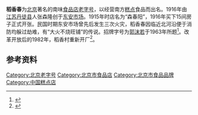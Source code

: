 {{expand|time=2009-07-15T03:00:21+00:00}}{{about|稻香“春”糕点店|稻香“村”糕点店|稻香村}}'''稻香春'''为[[北京|北京]]著名的南味[[食品店|食品店]][[中华老字号|老字号]]，以经营南方[[中式糕点|糕点]]食品而出名。1916年由[[江苏|江苏]][[丹徒县|丹徒县]]人张森隆创于[[东安市场|东安市场]]。1915年时店名为“森春阳”，1916年买下15间房子正式开张。民国时期东安市场曾先后发生三次火灾，稻香春因临近北河沿便于消防均躲过劫难，有“大火不烧旺铺”的传说。招牌字号为[[郭沫若|郭沫若]]于1963年所题<ref>{{cite web|language=zh-Hans|url=http://tv.people.com.cn/GB/61602/80292/98693/100125/7977290.html|title=稻香春|publisher=人民网|date=2008年9月12日|accessdate=2011-08-19|deadurl=yes|archiveurl=https://web.archive.org/web/20110925181734/http://tv.people.com.cn/GB/61602/80292/98693/100125/7977290.html|archivedate=2011年9月25日}}</ref>。改革开放后的1982年，稻香村重新开厂<ref>{{cite web|language=zh-Hans|url=http://news.xinhuanet.com/food/2006-12/25/content_1501760.htm|title=稻香春|publisher=新华网 转载 北京旅游网|date=2006年12月25日|accessdate=2011-08-19|archive-date=2011-12-27|archive-url=https://web.archive.org/web/20111227180649/http://news.xinhuanet.com/food/2006-12/25/content_1501760.htm|dead-url=no}}</ref>。

==参考资料==
{{reflist}}

{{Food-company-stub}}
{{老北京城}}
[[Category:北京老字号|Category:北京老字号]]
[[Category:北京市食品店|Category:北京市食品店]]
[[Category:北京市食品品牌|Category:北京市食品品牌]]
[[Category:中国糕点店|Category:中国糕点店]]